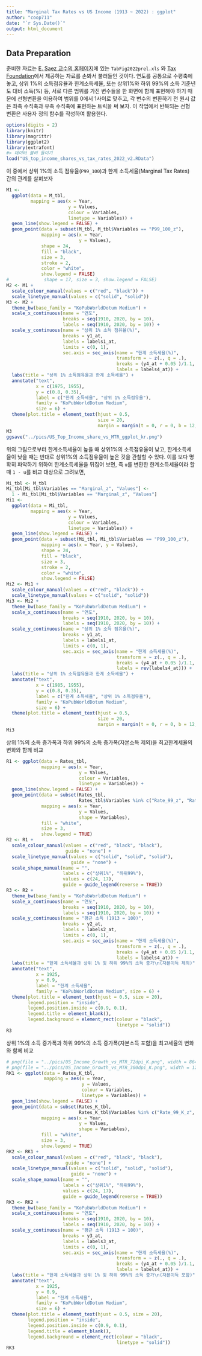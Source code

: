 ```yaml
---
title: "Marginal Tax Rates vs US Income (1913 ~ 2022) : ggplot"
author: "coop711"
date: "`r Sys.Date()`"
output: html_document
---
```


## Data Preparation

준비한 자료는  [E. Saez 교수의 홈페이지](http://elsa.berkeley.edu/~saez/)에 있는 `TabFig2022prel.xls` 와 [Tax Foundation](http://taxfoundation.org/)에서 제공하는 자료를 손봐서 불러들인 것이다. 
연도를 공통으로 수평축에 놓고, 상위 1%의 소득점유율과 한계소득세율, 또는 상위1%와 하위 99%의 소득 기준년도 대비 소득(%) 등, 서로 다른 범위를 가진 변수들을 한 화면에 함께 표현해야 하기 때문에 선형변환을 이용하여 범위를 0에서 1사이로 맞추고, 각 변수의 변환하기 전 원시 값은 좌측 수직축과 우측 수직축에 표현하는 트릭을 써 보자. 이 작업에서 반복되는 선형 변환은 사용자 정의 함수를 작성하여 활용한다.

```r
options(digits = 2)
library(knitr)
library(magrittr)
library(ggplot2)
library(extrafont)
#> 데이터 불러 들이기
load("US_top_income_shares_vs_tax_rates_2022_v2.RData")
```

이 중에서 상위 1%의 소득 점유율(`P99_100`)과 한계 소득세율(Marginal Tax Rates) 간의 관계를 살펴보자

```r
M1 <- 
  ggplot(data = M_tbl, 
         mapping = aes(x = Year, 
                       y = Values, 
                       colour = Variables, 
                       linetype = Variables)) +
  geom_line(show.legend = FALSE) +
  geom_point(data = subset(M_tbl, M_tbl$Variables == "P99_100_z"),
             mapping = aes(x = Year, 
                           y = Values), 
             shape = 24, 
             fill = "black",
             size = 3, 
             stroke = 2,
             color = "white",
             show.legend = FALSE)
#             shape = 17, size = 3, show.legend = FALSE)
M2 <- M1 +
  scale_colour_manual(values = c("red", "black")) +
  scale_linetype_manual(values = c("solid", "solid")) 
M3 <- M2 + 
  theme_bw(base_family = "KoPubWorldDotum Medium") + 
  scale_x_continuous(name = "연도", 
                     breaks = seq(1910, 2020, by = 10), 
                     labels = seq(1910, 2020, by = 10)) +
  scale_y_continuous(name = "상위 1% 소득 점유율(%)", 
                     breaks = y1_at, 
                     labels = labels1_at, 
                     limits = c(0, 1),
                     sec.axis = sec_axis(name = "한계 소득세율(%)", 
                                         transform = ~ z(., q = .), 
                                         breaks = (y4_at + 0.05 )/1.1, 
                                         labels = labels4_at)) +
  labs(title = "상위 1% 소득점유율과 한계 소득세율") +
  annotate("text", 
           x = c(1975, 1955), 
           y = c(0.8, 0.35), 
           label = c("한계 소득세율", "상위 1% 소득점유율"), 
           family = "KoPubWorldDotum Medium", 
           size = 6) +
  theme(plot.title = element_text(hjust = 0.5, 
                                  size = 20, 
                                  margin = margin(t = 0, r = 0, b = 12, l = 0)))
M3
ggsave("../pics/US_Top_Income_share_vs_MTR_ggplot_kr.png")
``` 

위의 그림으로부터 한계소득세율이 높을 때 상위1%의 소득점유율이 낮고, 한계소득세율이 낮을 때는 반대로 상위1%의 소득점유율이 높은 것을 관찰할 수 있다. 이를 보다 명확히 파악하기 위하여 한계소득세율을 뒤집어 보면, 즉 `u`를 변환한 한계소득세율이라 할 때  `1 - u`를 비교 대상으로 그려보면, 

```r
Mi_tbl <- M_tbl
Mi_tbl[Mi_tbl$Variables == "Marginal_z", "Values"] <- 
  1 - Mi_tbl[Mi_tbl$Variables == "Marginal_z", "Values"]
Mi1 <- 
  ggplot(data = Mi_tbl, 
         mapping = aes(x = Year, 
                       y = Values, 
                       colour = Variables, 
                       linetype = Variables)) +
  geom_line(show.legend = FALSE) +
  geom_point(data = subset(Mi_tbl, Mi_tbl$Variables == "P99_100_z"),
             mapping = aes(x = Year, y = Values), 
             shape = 24, 
             fill = "black",
             size = 3, 
             stroke = 2,
             color = "white",
             show.legend = FALSE)
Mi2 <- Mi1 +
  scale_colour_manual(values = c("red", "black")) +
  scale_linetype_manual(values = c("solid", "solid")) 
Mi3 <- Mi2 + 
  theme_bw(base_family = "KoPubWorldDotum Medium") + 
  scale_x_continuous(name = "연도", 
                     breaks = seq(1910, 2020, by = 10), 
                     labels = seq(1910, 2020, by = 10)) +
  scale_y_continuous(name = "상위 1% 소득 점유율(%)", 
                     breaks = y1_at, 
                     labels = labels1_at, 
                     limits = c(0, 1),
                     sec.axis = sec_axis(name = "한계 소득세율(%)",
                                         transform = ~ z(., q = .), 
                                         breaks = (y4_at + 0.05 )/1.1, 
                                         labels = rev(labels4_at))) +
  labs(title = "상위 1% 소득점유율과 한계 소득세율") +
  annotate("text", 
           x = c(1985, 1955), 
           y = c(0.8, 0.35), 
           label = c("한계 소득세율", "상위 1% 소득점유율"), 
           family = "KoPubWorldDotum Medium", 
           size = 6) +
  theme(plot.title = element_text(hjust = 0.5, 
                                  size = 20, 
                                  margin = margin(t = 0, r = 0, b = 12, l = 0)))
Mi3
``` 

상위 1%의 소득 증가폭과 하위 99%의 소득 증가폭(자본소득 제외)을 최고한계세율의 변화와 함께 비교

```r
R1 <- ggplot(data = Rates_tbl, 
             mapping = aes(x = Year, 
                           y = Values, 
                           colour = Variables, 
                           linetype = Variables)) +
  geom_line(show.legend = FALSE) +
  geom_point(data = subset(Rates_tbl, 
                           Rates_tbl$Variables %in% c("Rate_99_z", "Rate_1_z")), 
             mapping = aes(x = Year, 
                           y = Values, 
                           shape = Variables), 
             fill = "white", 
             size = 3, 
             show.legend = TRUE)
R2 <- R1 +
  scale_colour_manual(values = c("red", "black", "black"), 
                      guide = "none") +
  scale_linetype_manual(values = c("solid", "solid", "solid"), 
                        guide = "none") +
  scale_shape_manual(name = "", 
                     labels = c("상위1%", "하위99%"), 
                     values = c(24, 17),
                     guide = guide_legend(reverse = TRUE))
R3 <- R2 + 
  theme_bw(base_family = "KoPubWorldDotum Medium") + 
  scale_x_continuous(name = "연도", 
                     breaks = seq(1910, 2020, by = 10), 
                     labels = seq(1910, 2020, by = 10)) +
  scale_y_continuous(name = "평균 소득 (1913 = 100)", 
                     breaks = y2_at, 
                     labels = labels2_at, 
                     limits = c(0, 1),
                     sec.axis = sec_axis(name = "한계 소득세율(%)", 
                                         transform = ~ z(., q = .), 
                                         breaks = (y4_at + 0.05 )/1.1, 
                                         labels = labels4_at)) +
  labs(title = "한계 소득세율과 상위 1% 및 하위 99%의 소득 증가\n(자본이득 제외)") +
  annotate("text", 
           x = 1925, 
           y = 0.9, 
           label = "한계 소득세율", 
           family = "KoPubWorldDotum Medium", size = 6) +
  theme(plot.title = element_text(hjust = 0.5, size = 20),
        legend.position = "inside",
        legend.position.inside = c(0.9, 0.1),
        legend.title = element_blank(),
        legend.background = element_rect(colour = "black",
                                         linetype = "solid"))
R3
```

상위 1%의 소득 증가폭과 하위 99%의 소득 증가폭(자본소득 포함)을 최고세율의 변화와 함께 비교

```r
# png(file = "../pics/US_Income_Growth_vs_MTR_72dpi_K.png", width = 864, height = 486)
# png(file = "../pics/US_Income_Growth_vs_MTR_300dpi_K.png", width = 1280, height = 720)
RK1 <- ggplot(data = Rates_K_tbl, 
              mapping = aes(x = Year, 
                            y = Values, 
                            colour = Variables, 
                            linetype = Variables)) +
  geom_line(show.legend = FALSE) +
  geom_point(data = subset(Rates_K_tbl, 
                           Rates_K_tbl$Variables %in% c("Rate_99_K_z", "Rate_1_K_z")), 
             mapping = aes(x = Year, 
                           y = Values, 
                           shape = Variables), 
             fill = "white", 
             size = 3, 
             show.legend = TRUE)
RK2 <- RK1 +
  scale_colour_manual(values = c("red", "black", "black"), 
                      guide = "none") +
  scale_linetype_manual(values = c("solid", "solid", "solid"), 
                        guide = "none") +
  scale_shape_manual(name = "", 
                     labels = c("상위1%", "하위99%"), 
                     values = c(24, 17),
                     guide = guide_legend(reverse = TRUE))
RK3 <- RK2 + 
  theme_bw(base_family = "KoPubWorldDotum Medium") + 
  scale_x_continuous(name = "연도",
                     breaks = seq(1910, 2020, by = 10), 
                     labels = seq(1910, 2020, by = 10)) +
  scale_y_continuous(name = "평균 소득 (1913 = 100)", 
                     breaks = y3_at, 
                     labels = labels3_at, 
                     limits = c(0, 1),
                     sec.axis = sec_axis(name = "한계 소득세율(%)", 
                                         transform = ~ z(., q = .), 
                                         breaks = (y4_at + 0.05 )/1.1, 
                                         labels = labels4_at)) +
  labs(title = "한계 소득세율과 상위 1% 및 하위 99%의 소득 증가\n(자본이득 포함)") +
  annotate("text", 
           x = 1925, 
           y = 0.9, 
           label = "한계 소득세율", 
           family = "KoPubWorldDotum Medium", 
           size = 6) +
  theme(plot.title = element_text(hjust = 0.5, size = 20),
        legend.position = "inside",
        legend.position.inside = c(0.9, 0.1),
        legend.title = element_blank(),
        legend.background = element_rect(colour = "black", 
                                         linetype = "solid"))
RK3
```
